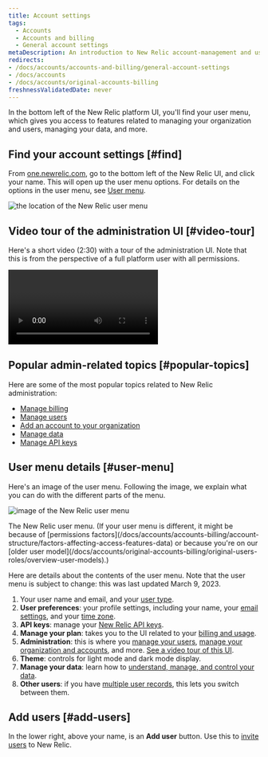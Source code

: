 ```yaml
---
title: Account settings
tags:
  - Accounts
  - Accounts and billing
  - General account settings
metaDescription: An introduction to New Relic account-management and user-management settings. 
redirects:
- /docs/accounts/accounts-and-billing/general-account-settings
- /docs/accounts
- /docs/accounts/original-accounts-billing
freshnessValidatedDate: never
---
```




In the bottom left of the New Relic platform UI, you'll find your user menu, which gives you access to features related to managing your organization and users, managing your data, and more. 

## Find your account settings [#find]

From [one.newrelic.com](https://one.newrelic.com), go to the bottom left of the New Relic UI, and click your name. This will open up the user menu options. For details on the options in the user menu, see [User menu](#user-menu). 

<img
  title="the location of the New Relic user menu"
  alt="the location of the New Relic user menu"
  src={accountsUserMenuLocation}
/>

## Video tour of the administration UI [#video-tour]

Here's a short video (2:30) with a tour of the administration UI. Note that this is from the perspective of a full platform user with all permissions. 

<Video
  type="wistia"
  id="og6og234xc"
/>

## Popular admin-related topics [#popular-topics] 

Here are some of the most popular topics related to New Relic administration:

* [Manage billing](/docs/accounts/accounts-billing/new-relic-one-pricing-billing/new-relic-one-pricing-billing#usage-ui)
* [Manage users](/docs/accounts/accounts-billing/new-relic-one-user-management/introduction-managing-users)
* [Add an account to your organization](/docs/accounts/accounts-billing/account-structure/add-accounts)
* [Manage data](/docs/data-apis/manage-data/manage-your-data)
* [Manage API keys](/docs/apis/intro-apis/new-relic-api-keys)

## User menu details [#user-menu]

Here's an image of the user menu. Following the image, we explain what you can do with the different parts of the menu. 

<img
  title="image of the New Relic user menu"
  alt="image of the New Relic user menu"
  src={accountsUserMenu}
/>

<figcaption>
The New Relic user menu. (If your user menu is different, it might be because of [permissions factors](/docs/accounts/accounts-billing/account-structure/factors-affecting-access-features-data) or because you're on our [older user model](/docs/accounts/original-accounts-billing/original-users-roles/overview-user-models).)
</figcaption>

Here are details about the contents of the user menu. Note that the user menu is subject to change: this was last updated March 9, 2023.

1. Your user name and email, and your [user type](/docs/accounts/accounts-billing/new-relic-one-user-management/user-type). 
2. <DNT>**User preferences**</DNT>: your profile settings, including your name, your [email settings](/docs/accounts/accounts/account-maintenance/account-email-settings/), and your [time zone](/docs/accounts/accounts-billing/general-account-settings/default-time-zone-setting). 
3. <DNT>**API keys**</DNT>: manage your [New Relic API keys](/docs/apis/intro-apis/new-relic-api-keys).
4. <DNT>**Manage your plan**</DNT>: takes you to the UI related to your [billing and usage](/docs/accounts/accounts-billing/new-relic-one-pricing-billing/new-relic-one-pricing-billing).
5. <DNT>**Administration**</DNT>: this is where you [manage your users](/docs/accounts/accounts-billing/new-relic-one-user-management/user-management-ui-and-tasks#where), [manage your organization and accounts](/docs/accounts/accounts-billing/account-structure/new-relic-account-structure), and more. [See a video tour of this UI](#video-tour).
6. <DNT>**Theme**</DNT>: controls for light mode and dark mode display.
7. <DNT>**Manage your data**</DNT>: learn how to [understand, manage, and control your data](/docs/data-apis/manage-data/manage-your-data).
8. <DNT>**Other users**</DNT>: if you have [multiple user records](/docs/accounts/accounts-billing/account-setup/multiple-logins-found), this lets you switch between them.  

## Add users [#add-users]

In the lower right, above your name, is an <DNT>**Add user**</DNT> button. Use this to [invite users](/docs/accounts/accounts-billing/new-relic-one-user-management/user-management-ui-and-tasks#add-users) to New Relic.
